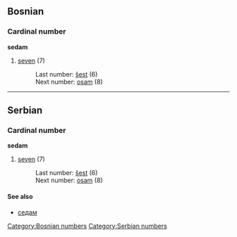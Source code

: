==Bosnian==
===Cardinal number===
'''sedam'''
#[[seven]] (7)
#:Last number: [[šest]] (6)
#:Next number: [[osam]] (8)
[[Category:Bosnian numbers]]

----

==Serbian==
===Cardinal number===
'''sedam'''
#[[seven]] (7)
#:Last number: [[šest]] (6)
#:Next number: [[osam]] (8)
====See also====
*[[седам]]
[[Category:Serbian numbers]]